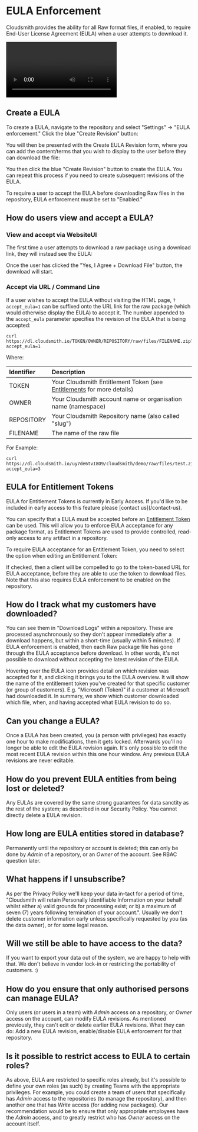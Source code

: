 
# EULA Enforcement

Cloudsmith provides the ability for all Raw format files, if enabled, to require End-User License Agreement (EULA) when a user attempts to download it.

<Video wistiaId="94g7z1dfr7"></Video>

## Create a EULA

To create a EULA, navigate to the repository and select "Settings" -> "EULA enforcement." Click the blue "Create Revision" button:

<BlockImage src={img_eula_screenshot3} alt=""></BlockImage>

You will then be presented with the Create EULA Revision form, where you can add the content/terms that you wish to display to the user before they can download the file:

<BlockImage src={img_eula_screenshot2} alt=""></BlockImage>

You then click the blue "Create Revision" button to create the EULA. You can repeat this process if you need to create subsequent revisions of the EULA.

To require a user to accept the EULA before downloading Raw files in the repository, EULA enforcement must be set to "Enabled."

<BlockImage src={img_eula_screenshot3_enabled} alt=""></BlockImage>

## How do users view and accept a EULA?

### View and accept via WebsiteUI

The first time a user attempts to download a raw package using a download link, they will instead see the EULA:

<BlockImage src={img284e980_AcceptPage} alt=""></BlockImage>

Once the user has clicked the "Yes, I Agree + Download File" button, the download will start. 

### Accept via URL / Command Line

If a user wishes to accept the EULA without visiting the HTML page, `?accept_eula=1` can be suffixed onto the URL link for the raw package (which would otherwise display the EULA) to accept it. The number appended to the `accept_eula` parameter specifies the revision of the EULA that is being accepted:

```shell
curl https://dl.cloudsmith.io/TOKEN/OWNER/REPOSITORY/raw/files/FILENAME.zip?accept_eula=1
```

Where:

| Identifier | Description                                                                               |
| :--------- | :---------------------------------------------------------------------------------------- |
| TOKEN      | Your Cloudsmith Entitlement Token (see [Entitlements](/software-distribution/entitlement-tokens) for more details) |
| OWNER      | Your Cloudsmith account name or organisation name (namespace)                             |
| REPOSITORY | Your Cloudsmith Repository name (also called "slug")                                      |
| FILENAME   | The name of the raw file                                                                  |

For Example:

```shell
curl https://dl.cloudsmith.io/uy7de6tvI8O9/cloudsmith/demo/raw/files/test.zip?accept_eula=3
```

## EULA for Entitlement Tokens

<Note variant="note">
  EULA for Entitlement Tokens is currently in Early Access. If you'd like to be included in early access to this feature please [contact us](/contact-us).
</Note>

You can specify that a EULA must be accepted before an [Entitlement Token](/software-distribution/entitlement-tokens) can be used.  This will allow you to enforce EULA acceptance for any package format, as Entitlement Tokens are used to provide controlled, read-only access to any artifact in a repository. 

To require EULA acceptance for an Entitlement Token, you need to select the option when editing an Entitlement Token: 

<BlockImage src={img_eula_screenshot} alt=""></BlockImage>

If checked, then a client will be compelled to go to the token-based URL for EULA acceptance, before they are able to use the token to download files. Note that this also requires EULA enforcement to be enabled on the repository.

## How do I track what my customers have downloaded?

You can see them in "Download Logs" within a repository. These are processed asynchronously so they don't appear immediately after a download happens, but within a short-time (usually within 5 minutes). If EULA enforcement is enabled, then each Raw package file has gone through the EULA acceptance before download. In other words, it's not possible to download without accepting the latest revision of the EULA.

Hovering over the EULA icon provides detail on which revision was accepted for it, and clicking it brings you to the EULA overview. It will show the name of the entitlement token you've created for that specific customer (or group of customers). E.g. "Microsoft (Token)" if a customer at Microsoft had downloaded it. In summary, we show which customer downloaded which file, when, and having accepted what EULA revision to do so.

## Can you change a EULA?

Once a EULA has been created, you (a person with privileges) has exactly one hour to make modifications, then it gets locked. Afterwards you'll no longer be able to edit the EULA revision again. It's only possible to edit the most recent EULA revision within this one hour window. Any previous EULA revisions are never editable.

## How do you prevent EULA entities from being lost or deleted?

Any EULAs are covered by the same strong guarantees for data sanctity as the rest of the system; as described in our Security Policy. You cannot directly delete a EULA revision.

## How long are EULA entities stored in database?

Permanently until the repository or account is deleted; this can only be done by _Admin_ of a repository, or an _Owner_ of the account. See RBAC question later.

## What happens if I unsubscribe?

As per the Privacy Policy we'll keep your data in-tact for a period of time, "Cloudsmith will retain Personally Identifiable Information on your behalf whilst either a) valid grounds for processing exist; or b) a maximum of seven (7) years following termination of your account.". Usually we don't delete customer information early unless specifically requested by you (as the data owner), or for some legal reason.

## Will we still be able to have access to the data?

If you want to export your data out of the system, we are happy to help with that. We don't believe in vendor lock-in or restricting the portability of customers. :)

## How do you ensure that only authorised persons can manage EULA?

Only users (or users in a team) with _Admin_ access on a repository, or _Owner_ access on the account, can modify EULA revisions. As mentioned previously, they can't edit or delete earlier EULA revisions. What they can do: Add a new EULA revision, enable/disable EULA enforcement for that repository.

## Is it possible to restrict access to EULA to certain roles?

As above, EULA are restricted to specific roles already, but it's possible to define your own roles (as such) by creating Teams with the appropriate privileges. For example, you could create a team of users that specifically has _Admin_ access to the repositories (to manage the repository), and then another one that has _Write_ access (for adding new packages). Our recommendation would be to ensure that only appropriate employees have the _Admin_ access, and to greatly restrict who has _Owner_ access on the account itself.
